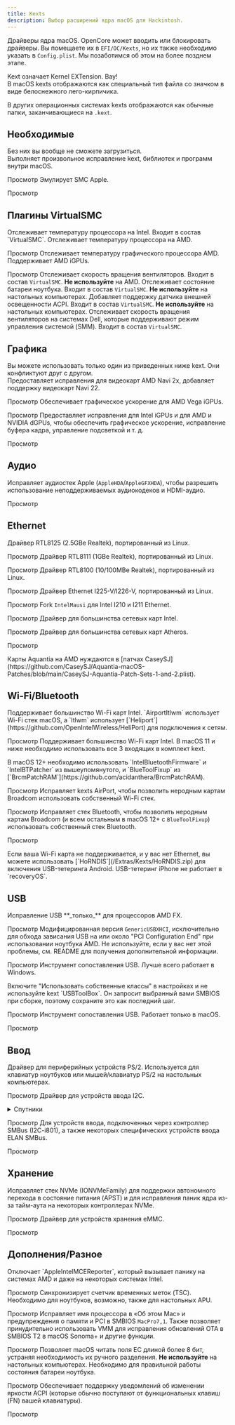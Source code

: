 ```yaml
---
title: Kexts
description: Выбор расширений ядра macOS для Hackintosh.
---
```



Драйверы ядра macOS. OpenCore может вводить или блокировать драйверы. Вы помещаете их в `EFI/OC/Kexts`, но их также необходимо указать в `Config.plist`. Мы позаботимся об этом на более позднем этапе.

<Aside type="tip" title="Знаете ли вы?">
Kext означает Kernel EXTension. Вау!
</Aside>

<Aside type="note">
В macOS kexts отображаются как специальный тип файла со значком в виде белоснежного лего-кирпичика.

В других операционных системах kexts отображаются как обычные папки, заканчивающиеся на `.kext`.
</Aside>

## Необходимые

<Aside type="danger">
Без них вы вообще не сможете загрузиться.
</Aside>

<CardGrid>
<Card title="Lilu <code>10.4+</code>">
Выполняет произвольное исправление kext, библиотек и программ внутри macOS.

<LinkButton icon="external" href="https://github.com/acidanthera/Lilu">Просмотр</LinkButton>
</Card>
<Card title="VirtualSMC <code>10.4+</code>">
Эмулирует SMC Apple.

<LinkButton icon="external" href="https://github.com/acidanthera/VirtualSMC">Просмотр</LinkButton>
</Card>
</CardGrid>

## Плагины VirtualSMC

<CardGrid>
<Card title="SMCProcessor <code>10.7+</code>">
Отслеживает температуру процессора на Intel. Входит в состав `VirtualSMC`.
</Card>
<Card title="SMCProcessorAMD <code>10.13+</code>">
Отслеживает температуру процессора на AMD.

<LinkButton icon="external" href="https://github.com/Lorys89/SMCProcessorAMD">Просмотр</LinkButton>
</Card>
<Card title="SMCRadeonSensors <code>10.14+</code>">
Отслеживает температуру графического процессора AMD. Поддерживает AMD iGPUs.

<LinkButton icon="external" href="https://github.com/ChefKissInc/SMCRadeonSensors">Просмотр</LinkButton>
</Card>
<Card title="SMCSuperIO <code>10.6</code> <code>только 64-bit</code>">
Отслеживает скорость вращения вентиляторов. Входит в состав `VirtualSMC`. **Не используйте** на AMD.
</Card>
<Card title="SMCBatteryManager <code>10.4</code>">
Отслеживает состояние батареи ноутбука. Входит в состав `VirtualSMC`. **Не используйте** на настольных компьютерах.
</Card>
<Card title="SMCLightSensor <code>10.6</code> <code>только 64-bit</code>">
Добавляет поддержку датчика внешней освещенности ACPI. Входит в состав `VirtualSMC`. **Не используйте** на настольных компьютерах.
</Card>
<Card title="SMCDellSensors <code>10.7+</code>">
Отслеживает скорость вращения вентиляторов на системах Dell, которые поддерживают режим управления системой (SMM). Входит в состав `VirtualSMC`.
</Card>
</CardGrid>

## Графика

<Aside type="danger">
Вы можете использовать только один из приведенных ниже kext. Они конфликтуют друг с другом.
</Aside>

<CardGrid>
<Card title="NootRX <code>11.0+</code>">
Предоставляет исправления для видеокарт AMD Navi 2x, добавляет поддержку видеокарт Navi 22.

<LinkButton icon="external" href="https://github.com/ChefKissInc/NootRX">Просмотр</LinkButton>
</Card>
<Card title="NootedRed <code>10.15+</code>">
Обеспечивает графическое ускорение для AMD Vega iGPUs.

<LinkButton icon="external" href="https://github.com/ChefKissInc/NootedRed">Просмотр</LinkButton>
</Card>
<Card title="WhateverGreen <code>10.6+</code> <code>только 64-bit</code>">
Предоставляет исправления для Intel iGPUs и для AMD и NVIDIA dGPUs, чтобы обеспечить графическое ускорение, исправление буфера кадра, управление подсветкой и т. д.

<LinkButton icon="external" href="https://github.com/acidanthera/WhateverGreen">Просмотр</LinkButton>
</Card>
</CardGrid>

## Аудио

<CardGrid>
<Card title="AppleALC <code>10.4+</code>">

Исправляет аудиостек Apple (`AppleHDA`/`AppleGFXHDA`), чтобы разрешить использование неподдерживаемых аудиокодеков и HDMI-аудио.

<LinkButton icon="external" href="https://github.com/acidanthera/AppleALC">Просмотр</LinkButton>
</Card>
</CardGrid>

## Ethernet

<CardGrid>
<Card title="LucyRTL8125Ethernet <code>10.14+</code>">
Драйвер RTL8125 (2.5GBe Realtek), портированный из Linux.

<LinkButton icon="external" href="https://github.com/Mieze/LucyRTL8125Ethernet">Просмотр</LinkButton>
</Card>
<Card title="RealtekRTL8111 <code>10.14+</code>">
Драйвер RTL8111 (1GBe Realtek), портированный из Linux.

<LinkButton icon="external" href="https://github.com/Mieze/RTL8111_driver_for_OS_X">Просмотр</LinkButton>
</Card>
<Card title="RealtekRTL8100 <code>10.14+</code>">
Драйвер RTL8100 (10/100MBe Realtek), портированный из Linux.

<LinkButton icon="external" href="https://www.insanelymac.com/forum/files/file/259-realtekrtl8100-binary/">Просмотр</LinkButton>
</Card>
<Card title="AppleIGC <code>10.15+</code>">
Драйвер Ethernet I225-V/I226-V, портированный из Linux.

<LinkButton icon="external" href="https://github.com/SongXiaoXi/AppleIGC">Просмотр</LinkButton>
</Card>
<Card title="AppleIGB <code>10.9+</code>">
Fork `IntelMausi` для Intel I210 и I211 Ethernet.

<LinkButton icon="external" href="https://www.macos86.it/topic/6029-appleigb-and-intelmausi-integration/">Просмотр</LinkButton>
</Card>
<Card title="IntelMausi <code>10.9+</code> <code>10.6-10.8 с IntelSnowMausi</code>">
Драйвер для большинства сетевых карт Intel.

<LinkButton icon="external" href="https://github.com/acidanthera/IntelMausi">Просмотр</LinkButton>
</Card>
<Card title="AtherosE2200Ethernet <code>10.12+</code>">
Драйвер для большинства сетевых карт Atheros.

<LinkButton icon="external" href="https://github.com/Mieze/AtherosE2200Ethernet">Просмотр</LinkButton>
</Card>
</CardGrid>

<Aside type="caution">
Карты Aquantia на AMD нуждаются в [патчах CaseySJ](https://github.com/CaseySJ/Aquantia-macOS-Patches/blob/main/CaseySJ-Aquantia-Patch-Sets-1-and-2.plist).
</Aside>

## Wi-Fi/Bluetooth

<CardGrid>
<Card title="Itlwm <code>10.13+</code>">
Поддерживает большинство Wi-Fi карт Intel. `AirportItlwm` использует Wi-Fi стек macOS, а `Itlwm` использует [`Heliport`](https://github.com/OpenIntelWireless/HeliPort) для подключения к сетям.

<LinkButton icon="external" href="https://github.com/OpenIntelWireless/itlwm">Просмотр</LinkButton>
</Card>
<Card title="IntelBluetoothFirmware">
Поддерживает большинство Wi-Fi карт Intel. В macOS 11 и ниже необходимо использовать все 3 входящих в комплект kext.

<Aside type="caution">
В macOS 12+ необходимо использовать `IntelBluetoothFirmware` и `IntelBTPatcher` из вышеупомянутого, и `BlueToolFixup` из [`BrcmPatchRAM`](https://github.com/acidanthera/BrcmPatchRAM).
</Aside>

<LinkButton icon="external" href="https://github.com/OpenIntelWireless/IntelBluetoothFirmware">Просмотр</LinkButton>
</Card>
<Card title="AirportBrcmFixup">
Исправляет kexts AirPort, чтобы позволить неродным картам Broadcom использовать собственный Wi-Fi стек.

<LinkButton icon="external" href="https://github.com/acidanthera/AirportBrcmFixup">Просмотр</LinkButton>
</Card>
<Card title="BrcmPatchRAM">
Исправляет стек Bluetooth, чтобы позволить неродным картам Broadcom (и всем остальным в macOS 12+ с `BlueToolFixup`) использовать собственный стек Bluetooth.

<LinkButton icon="external" href="https://github.com/acidanthera/BrcmPatchRAM">Просмотр</LinkButton>
</Card>
</CardGrid>

<Aside type="tip">
Если ваша Wi-Fi карта не поддерживается, и у вас нет Ethernet, вы можете использовать [`HoRNDIS`](/Extras/Kexts/HoRNDIS.zip) для включения USB-тетеринга Android. USB-тетеринг iPhone не работает в `recoveryOS`.
</Aside>

## USB

<CardGrid>
<Card title="XLNCUSBFix <code>10.13+</code>">
Исправление USB **_только_** для процессоров AMD FX.

<LinkButton icon="external" href="/Extras/Kexts/XLNCUSBFix.zip">Просмотр</LinkButton>
</Card>
<Card title="GenericUSBXHCISB (хак для исправления USB)">
Модифицированная версия `GenericUSBXHCI`, исключительно для обхода зависания USB на или около "PCI Configuration End" при использовании ноутбука AMD. Не используйте, если у вас нет этой проблемы, см. README для получения дополнительной информации.

<LinkButton icon="external" href="https://github.com/RattletraPM/GUX-RyzenXHCIFix">Просмотр</LinkButton>
</Card>
<Card title="USBToolBox">
Инструмент сопоставления USB. Лучше всего работает в Windows.

<Aside type="caution">
Включите "Использовать собственные классы" в настройках и не используйте kext `USBToolBox`.
Он запросит выбранный вами SMBIOS при сборке, поэтому сохраните это как последний шаг.
</Aside>

<LinkButton icon="external" href="https://github.com/USBToolBox/tool">Просмотр</LinkButton>
</Card>
<Card title="USBMap">
Инструмент сопоставления USB. Работает только в macOS.

<LinkButton icon="external" href="https://github.com/CorpNewt/USBMap">Просмотр</LinkButton>
</Card>
</CardGrid>

## Ввод

<CardGrid>
<Card title="VoodooPS2 <code>10.11+</code>">
Драйвер для периферийных устройств PS/2. Используется для клавиатур ноутбуков или мышей/клавиатур PS/2 на настольных компьютерах.

<LinkButton icon="external" href="https://github.com/acidanthera/VoodooPS2">Просмотр</LinkButton>
</Card>
<Card title="VoodooI2C <code>10.13+</code>">
Драйвер для устройств ввода I2C.

<details>
<summary>Спутники</summary>

<Aside type="danger">
Вы не можете определить тип устройства только по бренду или отображаемому имени.
</Aside>
<Aside type="danger">
Вы должны использовать только один спутник, не объединяйте их все вместе; они могут конфликтовать.
</Aside>

| Тип устройства            | Спутник                                                                            |
| ------------------------- | ---------------------------------------------------------------------------------- |
| HID                       | `VoodooI2CHID`                                                                     |
| ELAN                      | `VoodooI2CELAN`                                                                    |
| FTE                       | `VoodooI2CFTE`                                                                     |
| Atmel Multitouch Protocol | `VoodooI2CAtmelMXT`                                                                |
| Synaptics                 | [`VoodooRMI`](https://github.com/VoodooSMBus/VoodooRMI) (также поддерживает SMBus) |
| Alps                      | [`AlpsHID`](https://github.com/blankmac/AlpsHID)                                   |

<Aside type="tip">
HID — очень распространенный тип устройства. Если вы используете ноутбук AMD, очень вероятно, что ваш тачпад подключен через него. Тем не менее, проверьте еще раз.
</Aside>
</details>

<LinkButton icon="external" href="https://github.com/VoodooI2C/VoodooI2C">Просмотр</LinkButton>
</Card>
<Card title="VoodooSMBus <code>10.14+</code>">
Для устройств ввода, подключенных через контроллер SMBus (I2C-i801), а также некоторых специфических устройств ввода ELAN SMBus.

<LinkButton icon="external" href="https://github.com/VoodooSMBus/VoodooSMBus">Просмотр</LinkButton>
</Card>
</CardGrid>

## Хранение

<CardGrid>
<Card title="NVMeFix <code>10.14+</code>">
Исправляет стек NVMe (IONVMeFamily) для поддержки автономного перехода в состояние питания (APST) и для исправления паник ядра из-за тайм-аута на некоторых контроллерах NVMe.

<LinkButton icon="external" href="https://github.com/acidanthera/NVMeFix">Просмотр</LinkButton>
</Card>
<Card title="EmeraldSDHC <code>10.13+</code>">
Драйвер для устройств хранения eMMC.

<LinkButton icon="external" href="https://github.com/acidanthera/EmeraldSDHC">Просмотр</LinkButton>
</Card>
</CardGrid>

## Дополнения/Разное

<CardGrid>
<Card title="AppleMCEReporterDisabler <code>12.3+</code>">
Отключает `AppleIntelMCEReporter`, который вызывает панику на системах AMD и даже на некоторых системах Intel.

<LinkButton icon="external" href="/Extras/Kexts/AppleMCEReporterDisabler.zip">Просмотр</LinkButton>
</Card>
<Card title="ForgedInvariant <code>10.6+</code>">
Синхронизирует счетчик временных меток (TSC). Необходимо для ноутбуков, возможно, также для настольных APU.

<LinkButton icon="external" href="https://github.com/ChefKissInc/ForgedInvariant">Просмотр</LinkButton>
</Card>
<Card title="RestrictEvents <code>10.13+</code>">
Исправляет имя процессора в «Об этом Mac» и предупреждения о памяти и PCI в SMBIOS `MacPro7,1`. Также позволяет принудительно использовать VMM для исправления обновлений OTA в SMBIOS T2 в macOS Sonoma+ и другие функции.

<LinkButton icon="external" href="https://github.com/acidanthera/RestrictEvents">Просмотр</LinkButton>
</Card>
<Card title="ECEnabler <code>10.7+</code>">
Позволяет macOS читать поля EC длиной более 8 бит, устраняя необходимость их ручного разделения. **Не используйте** на настольных компьютерах. Необходимо для правильной работы состояния батареи ноутбука.

<LinkButton icon="external" href="https://github.com/1Revenger1/ECEnabler">Просмотр</LinkButton>
</Card>
<Card title="BrightnessKeys <code>10.11+</code>">
Обеспечивает поддержку уведомлений об изменении яркости ACPI (которые обычно поступают от функциональных клавиш (FN) вашей клавиатуры).

<LinkButton icon="external" href="https://github.com/acidanthera/BrightnessKeys">Просмотр</LinkButton>
</Card>
</CardGrid>
